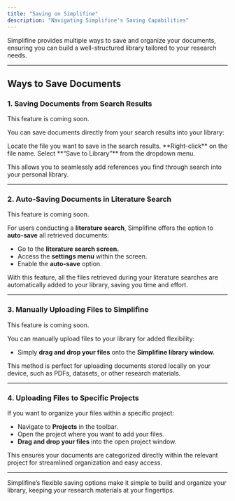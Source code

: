 ```yaml
---
title: "Saving on Simplifine"
description: "Navigating Simplifine's Saving Capabilities"
--- 
```


Simplifine provides multiple ways to save and organize your documents, ensuring you can build a well-structured library tailored to your research needs.  

---

## Ways to Save Documents  

### 1. Saving Documents from Search Results
<Note>This feature is coming soon.</Note>

You can save documents directly from your search results into your library:

<Steps>
  <Step title="First Step">
    Locate the file you want to save in the search results. 
  </Step>
  <Step title="Second Step">
    **Right-click** on the file name.
  </Step>
  <Step title="Third Step">
    Select **“Save to Library”** from the dropdown menu. 
  </Step>
</Steps>

This allows you to seamlessly add references you find through search into your personal library.

---

### 2. Auto-Saving Documents in Literature Search 
<Note>This feature is coming soon.</Note>

For users conducting a **literature search**, Simplifine offers the option to **auto-save** all retrieved documents:  
- Go to the **literature search screen.**  
- Access the **settings menu** within the screen.  
- Enable the **auto-save** option.  

With this feature, all the files retrieved during your literature searches are automatically added to your library, saving you time and effort.

---

### 3. Manually Uploading Files to Simplifine
<Note>This feature is coming soon.</Note>

You can manually upload files to your library for added flexibility:  
- Simply **drag and drop your files** onto the **Simplifine library window.**  

This method is perfect for uploading documents stored locally on your device, such as PDFs, datasets, or other research materials.

---

### 4. Uploading Files to Specific Projects  
If you want to organize your files within a specific project:  
- Navigate to **Projects** in the toolbar.  
- Open the project where you want to add your files.  
- **Drag and drop your files** into the open project window.  

This ensures your documents are categorized directly within the relevant project for streamlined organization and easy access.

---

Simplifine’s flexible saving options make it simple to build and organize your library, keeping your research materials at your fingertips.